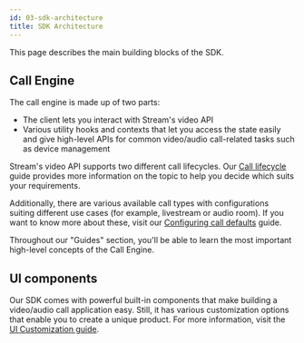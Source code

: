 ```yaml
---
id: 03-sdk-architecture
title: SDK Architecture
---
```


This page describes the main building blocks of the SDK.

## Call Engine

The call engine is made up of two parts:

- The client lets you interact with Stream's video API
- Various utility hooks and contexts that let you access the state easily and give high-level APIs for common video/audio call-related tasks such as device management

Stream's video API supports two different call lifecycles. Our [Call lifecycle](../02-guides/02-call-lifecycle.gen.mdx) guide provides more information on the topic to help you decide which suits your requirements.

Additionally, there are various available call types with configurations suiting different use cases (for example, livestream or audio room). If you want to know more about these, visit our [Configuring call defaults](./06-configuring-call-defaults.mdx) guide.

Throughout our "Guides" section, you'll be able to learn the most important high-level concepts of the Call Engine.

## UI components

Our SDK comes with powerful built-in components that make building a video/audio call application easy. Still, it has various customization options that enable you to create a unique product. For more information, visit the [UI Customization guide](./07-ui-customization-options.mdx).
